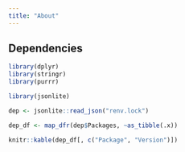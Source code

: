 ```yaml
---
title: "About"
---
```

## Dependencies

```r

library(dplyr)
library(stringr)
library(purrr)

library(jsonlite)

dep <- jsonlite::read_json("renv.lock")

dep_df <- map_dfr(dep$Packages, ~as_tibble(.x))

knitr::kable(dep_df[, c("Package", "Version")])
```

